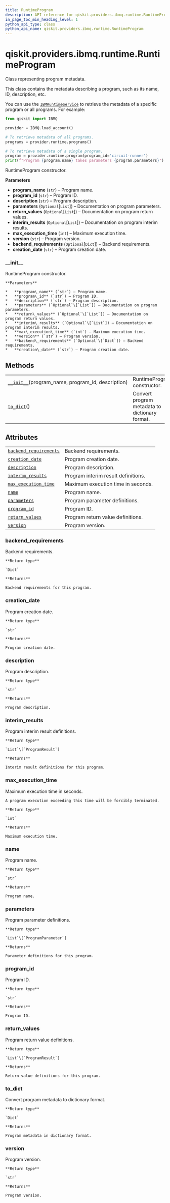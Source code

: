 ```yaml
---
title: RuntimeProgram
description: API reference for qiskit.providers.ibmq.runtime.RuntimeProgram
in_page_toc_min_heading_level: 1
python_api_type: class
python_api_name: qiskit.providers.ibmq.runtime.RuntimeProgram
---
```


<span id="qiskit-providers-ibmq-runtime-runtimeprogram" />

# qiskit.providers.ibmq.runtime.RuntimeProgram

<Class id="qiskit.providers.ibmq.runtime.RuntimeProgram" isDedicatedPage={true} github="https://github.com/qiskit/qiskit-ibmq-provider/tree/stable/0.13/qiskit/providers/ibmq/runtime/runtime_program.py" signature="RuntimeProgram(program_name, program_id, description, parameters=None, return_values=None, interim_results=None, max_execution_time=0, version='0', backend_requirements=None, creation_date='')" modifiers="class">
  Class representing program metadata.

  This class contains the metadata describing a program, such as its name, ID, description, etc.

  You can use the [`IBMRuntimeService`](qiskit.providers.ibmq.runtime.IBMRuntimeService "qiskit.providers.ibmq.runtime.IBMRuntimeService") to retrieve the metadata of a specific program or all programs. For example:

  ```python
  from qiskit import IBMQ

  provider = IBMQ.load_account()

  # To retrieve metadata of all programs.
  programs = provider.runtime.programs()

  # To retrieve metadata of a single program.
  program = provider.runtime.program(program_id='circuit-runner')
  print(f"Program {program.name} takes parameters {program.parameters}")
  ```

  RuntimeProgram constructor.

  **Parameters**

  *   **program\_name** (`str`) – Program name.
  *   **program\_id** (`str`) – Program ID.
  *   **description** (`str`) – Program description.
  *   **parameters** (`Optional`\[`List`]) – Documentation on program parameters.
  *   **return\_values** (`Optional`\[`List`]) – Documentation on program return values.
  *   **interim\_results** (`Optional`\[`List`]) – Documentation on program interim results.
  *   **max\_execution\_time** (`int`) – Maximum execution time.
  *   **version** (`str`) – Program version.
  *   **backend\_requirements** (`Optional`\[`Dict`]) – Backend requirements.
  *   **creation\_date** (`str`) – Program creation date.

  ### \_\_init\_\_

  <Function id="qiskit.providers.ibmq.runtime.RuntimeProgram.__init__" signature="__init__(program_name, program_id, description, parameters=None, return_values=None, interim_results=None, max_execution_time=0, version='0', backend_requirements=None, creation_date='')">
    RuntimeProgram constructor.

    **Parameters**

    *   **program\_name** (`str`) – Program name.
    *   **program\_id** (`str`) – Program ID.
    *   **description** (`str`) – Program description.
    *   **parameters** (`Optional`\[`List`]) – Documentation on program parameters.
    *   **return\_values** (`Optional`\[`List`]) – Documentation on program return values.
    *   **interim\_results** (`Optional`\[`List`]) – Documentation on program interim results.
    *   **max\_execution\_time** (`int`) – Maximum execution time.
    *   **version** (`str`) – Program version.
    *   **backend\_requirements** (`Optional`\[`Dict`]) – Backend requirements.
    *   **creation\_date** (`str`) – Program creation date.
  </Function>

  ## Methods

  |                                                                                                                                                                       |                                                |
  | --------------------------------------------------------------------------------------------------------------------------------------------------------------------- | ---------------------------------------------- |
  | [`__init__`](#qiskit.providers.ibmq.runtime.RuntimeProgram.__init__ "qiskit.providers.ibmq.runtime.RuntimeProgram.__init__")(program\_name, program\_id, description) | RuntimeProgram constructor.                    |
  | [`to_dict`](#qiskit.providers.ibmq.runtime.RuntimeProgram.to_dict "qiskit.providers.ibmq.runtime.RuntimeProgram.to_dict")()                                           | Convert program metadata to dictionary format. |

  ## Attributes

  |                                                                                                                                                                  |                                     |
  | ---------------------------------------------------------------------------------------------------------------------------------------------------------------- | ----------------------------------- |
  | [`backend_requirements`](#qiskit.providers.ibmq.runtime.RuntimeProgram.backend_requirements "qiskit.providers.ibmq.runtime.RuntimeProgram.backend_requirements") | Backend requirements.               |
  | [`creation_date`](#qiskit.providers.ibmq.runtime.RuntimeProgram.creation_date "qiskit.providers.ibmq.runtime.RuntimeProgram.creation_date")                      | Program creation date.              |
  | [`description`](#qiskit.providers.ibmq.runtime.RuntimeProgram.description "qiskit.providers.ibmq.runtime.RuntimeProgram.description")                            | Program description.                |
  | [`interim_results`](#qiskit.providers.ibmq.runtime.RuntimeProgram.interim_results "qiskit.providers.ibmq.runtime.RuntimeProgram.interim_results")                | Program interim result definitions. |
  | [`max_execution_time`](#qiskit.providers.ibmq.runtime.RuntimeProgram.max_execution_time "qiskit.providers.ibmq.runtime.RuntimeProgram.max_execution_time")       | Maximum execution time in seconds.  |
  | [`name`](#qiskit.providers.ibmq.runtime.RuntimeProgram.name "qiskit.providers.ibmq.runtime.RuntimeProgram.name")                                                 | Program name.                       |
  | [`parameters`](#qiskit.providers.ibmq.runtime.RuntimeProgram.parameters "qiskit.providers.ibmq.runtime.RuntimeProgram.parameters")                               | Program parameter definitions.      |
  | [`program_id`](#qiskit.providers.ibmq.runtime.RuntimeProgram.program_id "qiskit.providers.ibmq.runtime.RuntimeProgram.program_id")                               | Program ID.                         |
  | [`return_values`](#qiskit.providers.ibmq.runtime.RuntimeProgram.return_values "qiskit.providers.ibmq.runtime.RuntimeProgram.return_values")                      | Program return value definitions.   |
  | [`version`](#qiskit.providers.ibmq.runtime.RuntimeProgram.version "qiskit.providers.ibmq.runtime.RuntimeProgram.version")                                        | Program version.                    |

  ### backend\_requirements

  <Attribute id="qiskit.providers.ibmq.runtime.RuntimeProgram.backend_requirements">
    Backend requirements.

    **Return type**

    `Dict`

    **Returns**

    Backend requirements for this program.
  </Attribute>

  ### creation\_date

  <Attribute id="qiskit.providers.ibmq.runtime.RuntimeProgram.creation_date">
    Program creation date.

    **Return type**

    `str`

    **Returns**

    Program creation date.
  </Attribute>

  ### description

  <Attribute id="qiskit.providers.ibmq.runtime.RuntimeProgram.description">
    Program description.

    **Return type**

    `str`

    **Returns**

    Program description.
  </Attribute>

  ### interim\_results

  <Attribute id="qiskit.providers.ibmq.runtime.RuntimeProgram.interim_results">
    Program interim result definitions.

    **Return type**

    `List`\[`ProgramResult`]

    **Returns**

    Interim result definitions for this program.
  </Attribute>

  ### max\_execution\_time

  <Attribute id="qiskit.providers.ibmq.runtime.RuntimeProgram.max_execution_time">
    Maximum execution time in seconds.

    A program execution exceeding this time will be forcibly terminated.

    **Return type**

    `int`

    **Returns**

    Maximum execution time.
  </Attribute>

  ### name

  <Attribute id="qiskit.providers.ibmq.runtime.RuntimeProgram.name">
    Program name.

    **Return type**

    `str`

    **Returns**

    Program name.
  </Attribute>

  ### parameters

  <Attribute id="qiskit.providers.ibmq.runtime.RuntimeProgram.parameters">
    Program parameter definitions.

    **Return type**

    `List`\[`ProgramParameter`]

    **Returns**

    Parameter definitions for this program.
  </Attribute>

  ### program\_id

  <Attribute id="qiskit.providers.ibmq.runtime.RuntimeProgram.program_id">
    Program ID.

    **Return type**

    `str`

    **Returns**

    Program ID.
  </Attribute>

  ### return\_values

  <Attribute id="qiskit.providers.ibmq.runtime.RuntimeProgram.return_values">
    Program return value definitions.

    **Return type**

    `List`\[`ProgramResult`]

    **Returns**

    Return value definitions for this program.
  </Attribute>

  ### to\_dict

  <Function id="qiskit.providers.ibmq.runtime.RuntimeProgram.to_dict" signature="to_dict()">
    Convert program metadata to dictionary format.

    **Return type**

    `Dict`

    **Returns**

    Program metadata in dictionary format.
  </Function>

  ### version

  <Attribute id="qiskit.providers.ibmq.runtime.RuntimeProgram.version">
    Program version.

    **Return type**

    `str`

    **Returns**

    Program version.
  </Attribute>
</Class>

